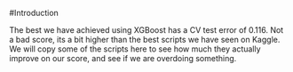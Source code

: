 #Introduction

The best we have achieved using XGBoost has a CV test error of
0.116. Not a bad score, its a bit higher than the best scripts we have
seen on Kaggle. We will copy some of the scripts here to see how much
they actually improve on our score, and see if we are overdoing something.
